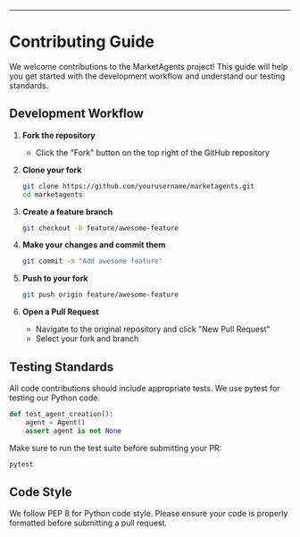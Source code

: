 ---

# Contributing Guide

We welcome contributions to the MarketAgents project! This guide will help you get started with the development workflow and understand our testing standards.

## Development Workflow

1. **Fork the repository**

   - Click the "Fork" button on the top right of the GitHub repository

2. **Clone your fork**

   ```bash
   git clone https://github.com/yourusername/marketagents.git
   cd marketagents
   ```

3. **Create a feature branch**

   ```bash
   git checkout -b feature/awesome-feature
   ```

4. **Make your changes and commit them**

   ```bash
   git commit -m "Add awesome feature"
   ```

5. **Push to your fork**

   ```bash
   git push origin feature/awesome-feature
   ```

6. **Open a Pull Request**
   - Navigate to the original repository and click "New Pull Request"
   - Select your fork and branch

## Testing Standards

All code contributions should include appropriate tests. We use pytest for testing our Python code.

```python
def test_agent_creation():
    agent = Agent()
    assert agent is not None
```

Make sure to run the test suite before submitting your PR:

```bash
pytest
```

## Code Style

We follow PEP 8 for Python code style. Please ensure your code is properly formatted before submitting a pull request.

```

```
